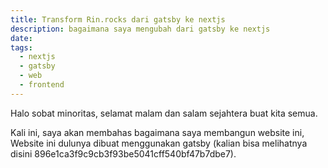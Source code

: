 ```yaml
---
title: Transform Rin.rocks dari gatsby ke nextjs
description: bagaimana saya mengubah dari gatsby ke nextjs
date: 
tags:
  - nextjs
  - gatsby
  - web
  - frontend
---
```


Halo sobat minoritas, selamat malam dan salam sejahtera buat kita semua.

Kali ini, saya akan membahas bagaimana saya membangun website ini, Website ini dulunya dibuat menggunakan gatsby (kalian bisa melihatnya disini 896e1ca3f9c9cb3f93be5041cff540bf47b7dbe7).
